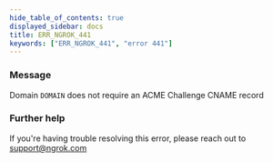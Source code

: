 ```yaml
---
hide_table_of_contents: true
displayed_sidebar: docs
title: ERR_NGROK_441
keywords: ["ERR_NGROK_441", "error 441"]
---
```


### Message

Domain `DOMAIN` does not require an ACME Challenge CNAME record

### Further help

If you're having trouble resolving this error, please reach out to [support@ngrok.com](mailto:support@ngrok.com?subject=Help%20with%20ERR_NGROK_441)
